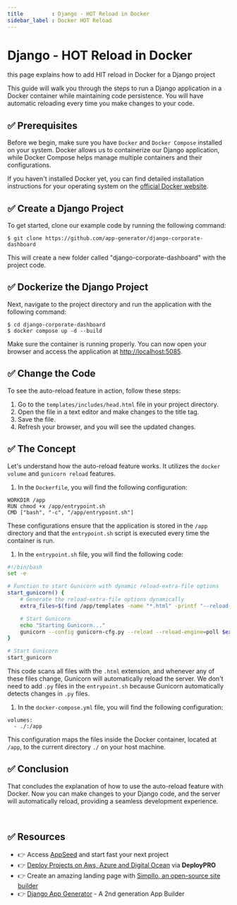 ```yaml
---
title         : Django - HOT Reload in Docker
sidebar_label : Docker HOT Reload
---
```


# Django - HOT Reload in Docker

<SubHeading>this page explains how to add HIT reload in Docker for a Django project</SubHeading>

This guide will walk you through the steps to run a Django application in a Docker container while maintaining code persistence. You will have automatic reloading every time you make changes to your code.

## ✅ Prerequisites

Before we begin, make sure you have `Docker` and `Docker Compose` installed on your system. 
Docker allows us to containerize our Django application, while Docker Compose helps manage multiple containers and their configurations. 

If you haven't installed Docker yet, you can find detailed installation instructions for your operating system on the [official Docker website](https://docs.docker.com/get-docker/).

## ✅ Create a Django Project

To get started, clone our example code by running the following command:

`$ git clone https://github.com/app-generator/django-corporate-dashboard`

This will create a new folder called "django-corporate-dashboard" with the project code.

## ✅ Dockerize the Django Project

Next, navigate to the project directory and run the application with the following command:

```
$ cd django-corporate-dashboard
$ docker compose up -d --build
```

Make sure the container is running properly. You can now open your browser and access the application at [http://localhost:5085](http://localhost:5085/).

## ✅ Change the Code

To see the auto-reload feature in action, follow these steps:

1.  Go to the `templates/includes/head.html` file in your project directory.
2.  Open the file in a text editor and make changes to the title tag.
3.  Save the file.
4.  Refresh your browser, and you will see the updated changes.

## ✅ The Concept

Let's understand how the auto-reload feature works. It utilizes the `docker volume` and `gunicorn reload` features.

1.  In the `Dockerfile`, you will find the following configuration:

```
WORKDIR /app
RUN chmod +x /app/entrypoint.sh
CMD ["bash", "-c", "/app/entrypoint.sh"]
```

These configurations ensure that the application is stored in the `/app` directory and that the `entrypoint.sh` script is executed every time the container is run.

1.  In the `entrypoint.sh` file, you will find the following code:

```bash
#!/bin/bash
set -e

# Function to start Gunicorn with dynamic reload-extra-file options
start_gunicorn() {
    # Generate the reload-extra-file options dynamically
    extra_files=$(find /app/templates -name "*.html" -printf "--reload-extra-file %p ")

    # Start Gunicorn
    echo "Starting Gunicorn..."
    gunicorn --config gunicorn-cfg.py --reload --reload-engine=poll $extra_files core.wsgi
}

# Start Gunicorn
start_gunicorn
```

This code scans all files with the `.html` extension, and whenever any of these files change, Gunicorn will automatically reload the server. 
We don't need to add `.py` files in the `entrypoint.sh` because Gunicorn automatically detects changes in `.py` files.

1.  In the `docker-compose.yml` file, you will find the following configuration:

```
volumes:
  - ./:/app
```

This configuration maps the files inside the Docker container, located at `/app`, to the current directory `./` on your host machine.

## ✅ Conclusion

That concludes the explanation of how to use the auto-reload feature with Docker. 
Now you can make changes to your Django code, and the server will automatically reload, providing a seamless development experience.

<br />

## ✅ Resources 

- 👉 Access [AppSeed](https://appseed.us/) and start fast your next project
- 👉 [Deploy Projects on Aws, Azure and Digital Ocean](https://www.docs.deploypro.dev/) via **DeployPRO**
- 👉 Create an amazing landing page with [Simpllo, an open-source site builder](https://www.simpllo.com/)
- 👉 [Django App Generator](https://app-generator.dev/django/) - A 2nd generation App Builder
